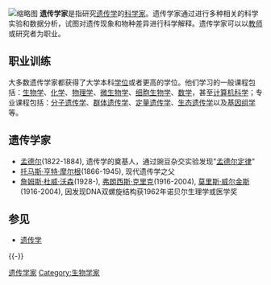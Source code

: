 [[File:Geneetik_Riin_Tamm.jpg|缩略图]]
'''遗传学家'''是指研究[[遗传学|遗传学]]的[[科学家|科学家]]。遗传学家通过进行多种相关的科学实验和数据分析，试图对遗传现象和物种差异进行科学解释。遗传学家可以以[[教师|教师]]或研究者为职业。

==职业训练==
大多数遗传学家都获得了大学本科[[学位|学位]]或者更高的学位。他们学习的一般课程包括：[[生物学|生物学]]、[[化学|化学]]、[[物理学|物理学]]、[[微生物学|微生物学]]、[[细胞生物学|细胞生物学]]、[[数学|数学]]，甚至[[计算机科学|计算机科学]]；专业课程包括：[[分子遗传学|分子遗传学]]、[[群体遗传学|群体遗传学]]、[[定量遗传学|定量遗传学]]、[[生态遗传学|生态遗传学]]以及[[基因组学|基因组学]]等。

==遗传学家==
*[[孟德尔|孟德尔]](1822-1884), 遗传学的奠基人，通过豌豆杂交实验发现"[[孟德尔定律|孟德尔定律]]"
*[[托马斯·亨特·摩尔根|托马斯·亨特·摩尔根]](1866-1945), 现代遗传学之父
*[[詹姆斯·杜威·沃森|詹姆斯·杜威·沃森]](1928-), [[弗朗西斯·克里克|弗朗西斯·克里克]](1916-2004), [[莫里斯·威尔金斯|莫里斯·威尔金斯]](1916-2004), 因发现DNA双螺旋结构获1962年诺贝尔生理学或医学奖

== 参见 ==
* [[遗传学|遗传学]]

{{-}}
{{遺傳學子領域}}

[[Category:遗传学家|]]
[[Category:生物学家|Category:生物学家]]

{{Genetics-stub}}